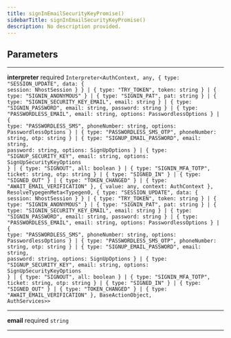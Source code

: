 ```yaml
---
title: signInEmailSecurityKeyPromise()
sidebarTitle: signInEmailSecurityKeyPromise()
description: No description provided.
---
```


## Parameters

---

**<span className="parameter-name">interpreter</span>** <span className="optional-status">required</span> <code>Interpreter&lt;AuthContext, any, &#123; type: "SESSION_UPDATE", data: &#123; session: NhostSession &#125; &#125; &#124; &#123; type: "TRY_TOKEN", token: string &#125; &#124; &#123; type: "SIGNIN_ANONYMOUS" &#125; &#124; &#123; type: "SIGNIN_PAT", pat: string &#125; &#124; &#123; type: "SIGNIN_SECURITY_KEY_EMAIL", email: string &#125; &#124; &#123; type: "SIGNIN_PASSWORD", email: string, password: string &#125; &#124; &#123; type: "PASSWORDLESS_EMAIL", email: string, options: PasswordlessOptions &#125; &#124; &#123; type: "PASSWORDLESS_SMS", phoneNumber: string, options: PasswordlessOptions &#125; &#124; &#123; type: "PASSWORDLESS_SMS_OTP", phoneNumber: string, otp: string &#125; &#124; &#123; type: "SIGNUP_EMAIL_PASSWORD", email: string, password: string, options: SignUpOptions &#125; &#124; &#123; type: "SIGNUP_SECURITY_KEY", email: string, options: SignUpSecurityKeyOptions &#125; &#124; &#123; type: "SIGNOUT", all: boolean &#125; &#124; &#123; type: "SIGNIN_MFA_TOTP", ticket: string, otp: string &#125; &#124; &#123; type: "SIGNED_IN" &#125; &#124; &#123; type: "SIGNED_OUT" &#125; &#124; &#123; type: "TOKEN_CHANGED" &#125; &#124; &#123; type: "AWAIT_EMAIL_VERIFICATION" &#125;, &#123; value: any, context: AuthContext &#125;, ResolveTypegenMeta&lt;Typegen0, &#123; type: "SESSION_UPDATE", data: &#123; session: NhostSession &#125; &#125; &#124; &#123; type: "TRY_TOKEN", token: string &#125; &#124; &#123; type: "SIGNIN_ANONYMOUS" &#125; &#124; &#123; type: "SIGNIN_PAT", pat: string &#125; &#124; &#123; type: "SIGNIN_SECURITY_KEY_EMAIL", email: string &#125; &#124; &#123; type: "SIGNIN_PASSWORD", email: string, password: string &#125; &#124; &#123; type: "PASSWORDLESS_EMAIL", email: string, options: PasswordlessOptions &#125; &#124; &#123; type: "PASSWORDLESS_SMS", phoneNumber: string, options: PasswordlessOptions &#125; &#124; &#123; type: "PASSWORDLESS_SMS_OTP", phoneNumber: string, otp: string &#125; &#124; &#123; type: "SIGNUP_EMAIL_PASSWORD", email: string, password: string, options: SignUpOptions &#125; &#124; &#123; type: "SIGNUP_SECURITY_KEY", email: string, options: SignUpSecurityKeyOptions &#125; &#124; &#123; type: "SIGNOUT", all: boolean &#125; &#124; &#123; type: "SIGNIN_MFA_TOTP", ticket: string, otp: string &#125; &#124; &#123; type: "SIGNED_IN" &#125; &#124; &#123; type: "SIGNED_OUT" &#125; &#124; &#123; type: "TOKEN_CHANGED" &#125; &#124; &#123; type: "AWAIT_EMAIL_VERIFICATION" &#125;, BaseActionObject, AuthServices&gt;&gt;</code>

---

**<span className="parameter-name">email</span>** <span className="optional-status">required</span> <code>string</code>

---
